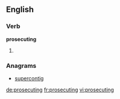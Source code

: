 ==English==

===Verb===
'''prosecuting'''

# {{present participle of|[[prosecute]]}}

===Anagrams===
* [[supercontig#English|supercontig]]

[[de:prosecuting]]
[[fr:prosecuting]]
[[vi:prosecuting]]